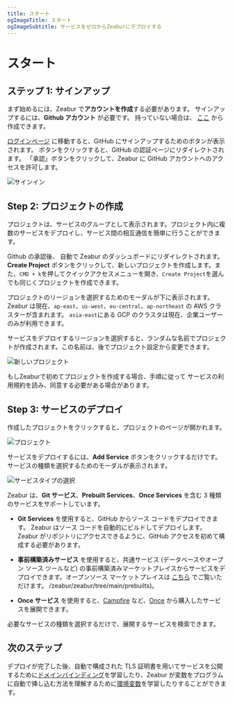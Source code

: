 ```yaml
---
title: スタート
ogImageTitle: スタート
ogImageSubtitle: サービスをゼロからZeaburにデプロイする
---
```



# スタート

## ステップ 1: サインアップ

まず始めるには、Zeabur で**アカウントを作成**する必要があります。
サインアップするには、**Github アカウント** が必要です。 持っていない場合は、 [ここ](https://github.com/join) から作成できます。

[ログインページ](https://dash.zeabur.com/login) に移動すると、GitHub にサインアップするためのボタンが表示されます。
ボタンをクリックすると、GitHub の認証ページにリダイレクトされます。 「承認」ボタンをクリックして、Zeabur に GitHub アカウントへのアクセスを許可します。

![サインイン](/start/sign-in.png)

## Step 2: プロジェクトの作成

プロジェクトは、サービスのグループとして表示されます。プロジェクト内に複数のサービスをデプロイし、サービス間の相互通信を簡単に行うことができます。

Github の承認後、 自動で Zeabur のダッシュボードにリダイレクトされます。
**Create Project** ボタンをクリックして、新しいプロジェクトを作成します。また、`CMD + k`を押してクイックアクセスメニューを開き、`Create Project`を選んでも同じくプロジェクトを作成できます。

プロジェクトのリージョンを選択するためのモーダルが下に表示されます。Zeabur は現在、`ap-east`、`us-west`、`eu-central`、`ap-northeast` の AWS クラスターが含まれます。 `asia-east`にある GCP のクラスタは現在、企業ユーザーのみが利用できます。

サービスをデプロイするリージョンを選択すると、ランダムな名前でプロジェクトが作成されます。この名前は、後でプロジェクト設定から変更できます。

![新しいプロジェクト](/start/create-project.png)

<Callout>
  もしZeaburで初めてプロジェクトを作成する場合、手順に従って
  サービスの利用規約を読み、同意する必要がある場合があります。
</Callout>

## Step 3: サービスのデプロイ

作成したプロジェクトをクリックすると、プロジェクトのページが開かれます。

![プロジェクト](/start/project.png)

サービスをデプロイするには、**Add Service** ボタンをクリックするだけです。サービスの種類を選択するためのモーダルが表示されます。

![サービスタイプの選択](/start/select-service-type.png)

Zeabur は、**Git サービス**、**Prebuilt Services**、**Once Services** を含む 3 種類のサービスをサポートしています。

- **Git Services** を使用すると、GitHub からソース コードをデプロイできます。 Zeabur はソース コードを自動的にビルドしてデプロイします。
  Zeabur がリポジトリにアクセスできるように、GitHub アクセスを初めて構成する必要があります。

- **事前構築済みサービス** を使用すると、共通サービス (データベースやオープン ソース ツールなど) の事前構築済みマーケットプレイスからサービスをデプロイできます。オープンソース マーケットプレイスは [こちら](https://github.com) でご覧いただけます。 /zeabur/zeabur/tree/main/prebuilts)。

- **Once サービス** を使用すると、[Campfire](https://once.com/campfire) など、[Once](https://once.com) から購入したサービスを展開できます。

必要なサービスの種類を選択するだけで、展開するサービスを検索できます。

## 次のステップ

デプロイが完了した後、自動で構成された TLS 証明書を用いてサービスを公開するために[ドメインバインディング](/en-US/deploy/domain-binding)を学習したり、Zeabur が変数をプログラムに自動で挿し込む方法を理解するために[環境変数](/en-US/deploy/variables)を学習したりすることができます。
